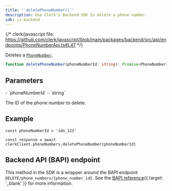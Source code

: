 ```yaml
---
title: '`deletePhoneNumber()`'
description: Use Clerk's Backend SDK to delete a phone number.
sdk: js-backend
---
```


{/* clerk/javascript file: https://github.com/clerk/javascript/blob/main/packages/backend/src/api/endpoints/PhoneNumberApi.ts#L47 */}

Deletes a [`PhoneNumber`](/docs/references/javascript/types/phone-number).

```ts
function deletePhoneNumber(phoneNumberId: string): Promise<PhoneNumber>
```

## Parameters

<Properties>
  - `phoneNumberId`
  - `string`

  The ID of the phone number to delete.
</Properties>

## Example

<Include src="_partials/backend/usage" />

```tsx
const phoneNumberId = 'idn_123'

const response = await clerkClient.phoneNumbers.deletePhoneNumber(phoneNumberId)
```

## Backend API (BAPI) endpoint

This method in the SDK is a wrapper around the BAPI endpoint `DELETE/phone_numbers/{phone_number_id}`. See the [BAPI reference](/docs/references/backend-api/tag/Phone-Numbers#operation/DeletePhoneNumber){{ target: '_blank' }} for more information.
